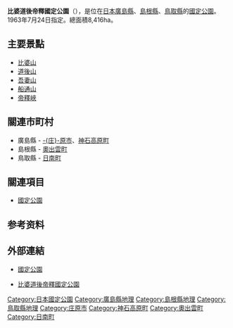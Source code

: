 {{Infobox protected area
| name            = 比婆道後帝釋國定公園
| alt_name        = 
| iucn_category   = V
| photo           = Taishaku-dangyo.jpg
| photo_width     = 200
| photo_caption   = 帝釋峽 斷魚溪
| map             = Japan
| map_width       = 250
| location        = [[鳥取縣|鳥取縣]]、[[島根縣|島根縣]]、[[廣島縣|廣島縣]]
| nearest_city    = 
| lat_d = 35
| lat_m = 04
| lat_s = 12
| lat_NS = N
| long_d = 133
| long_m = 14
| long_s = 09
| long_EW = E
| area            = {{convert|8416|ha|km2|sigfig=3}}
| established     = 1963年7月24日
| visitation_num  = 675,000人次
| visitation_year = 2010年
| visitation_ref  = <ref>{{Cite web |url=http://www.env.go.jp/park/doc/data/quasi/qnp_81.pdf |title=国定公園の利用者数（公園、年次別） |accessdate=2012-08-04 |work=関連法令・各種資料 > 自然保護各種データ |publisher=環境省自然環境局 |date= |archive-date=2012-03-01 |archive-url=https://web.archive.org/web/20120301083233/http://www.env.go.jp/park/doc/data/quasi/qnp_81.pdf |dead-url=no }}</ref>
| governing_body  = 鳥取縣廳、島根縣廳、廣島縣廳
| url             = 
}}
'''比婆道後帝釋國定公園'''（{{jpn|j=比婆道後帝釈国定公園|hg=ひばどうごたいしゃくこくていこうえん|rm=Hibadōgotaishaku kokutei kōen}}），是位在[[日本|日本]][[廣島縣|廣島縣]]、[[島根縣|島根縣]]、[[鳥取縣|鳥取縣]]的[[國定公園|國定公園]]。1963年7月24日指定。總面積8,416ha。

== 主要景點 ==
* [[比婆山|比婆山]]
* [[道後山|道後山]]
* [[吾妻山|吾妻山]]
* [[船通山|船通山]]
* [[帝釋峽|帝釋峽]]

== 關連市町村 ==
* 廣島縣 - [[庄原市|-{庄}-原市]]、[[神石高原町|神石高原町]]
* 島根縣 - [[奧出雲町|奧出雲町]]
* 鳥取縣 - [[日南町|日南町]]

== 關連項目 ==
* [[國定公園|國定公園]]

==参考资料==
{{Reflist}}

== 外部連結 ==
{{commonscat|Hiba-Dōgo-Taishaku Quasi-National Park}}
* {{ja}}[https://web.archive.org/web/20090802181224/http://www.pref.hiroshima.lg.jp/eco/j/j1/recnew/shisetsu/index-kokutei-sisetukousei.htm 國定公園]
* {{ja}}[http://www.pref.shimane.lg.jp/environment/nature/shizen/shimane/shimane_kouen/kokuritu-kokutei/hibadogotaisyaku/ 比婆道後帝釋國定公園]{{dead link|date=2018年3月 |bot=InternetArchiveBot |fix-attempted=yes }}

{{国定公园列表}}
{{DEFAULTSORT:Hiba Dogo Taishaku}}

[[Category:日本國定公園|Category:日本國定公園]]
[[Category:廣島縣地理|Category:廣島縣地理]]
[[Category:島根縣地理|Category:島根縣地理]]
[[Category:鳥取縣地理|Category:鳥取縣地理]]
[[Category:庄原市|Category:庄原市]]
[[Category:神石高原町|Category:神石高原町]]
[[Category:奧出雲町|Category:奧出雲町]]
[[Category:日南町|Category:日南町]]